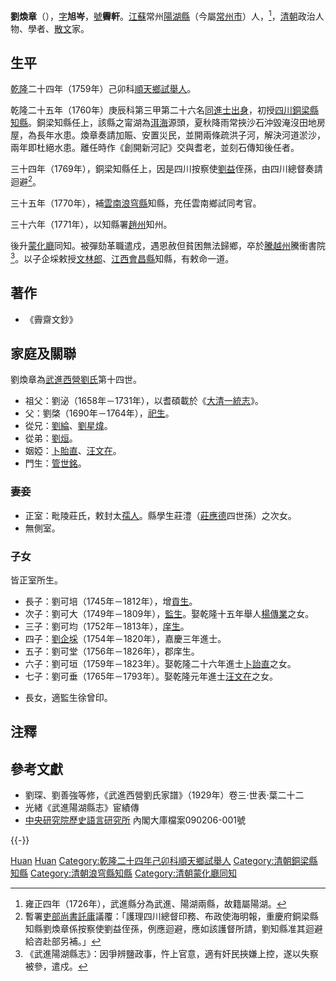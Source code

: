 '''劉煥章'''（{{bd|1725年||1777年|catIdx=L劉}}），[[表字|字]]'''旭岑'''，[[號|號]]'''霽軒'''。[[江蘇|江蘇]]常州[[陽湖縣|陽湖縣]]（今屬[[常州市|常州市]]）人，<ref>雍正四年（1726年），武進縣分為武進、陽湖兩縣，故籍屬陽湖。</ref>，[[清朝|清朝]]政治人物、學者、[[散文|散文]]家。

== 生平 ==
[[乾隆|乾隆]]二十四年（1759年）己卯科[[順天府|順天]][[鄉試|鄉試]][[舉人|舉人]]。

乾隆二十五年（1760年）庚辰科第三甲第二十六名[[同進士出身|同進士出身]]，初授[[四川|四川]][[銅梁縣|銅梁縣]][[知縣|知縣]]。銅梁知縣任上，該縣之甯湖為[[洱海|洱海]]源頭，夏秋降雨常挾沙石沖毀淹沒田地房屋，為長年水患。煥章奏請加賑、安置災民，並開兩條疏洪子河，解決河道淤沙，兩年即杜絕水患。離任時作《創開新河記》交與耆老，並刻石傳知後任者。

三十四年（1769年），銅梁知縣任上，因是四川按察使[[劉益|劉益]]侄孫，由四川總督奏請迴避<ref>暫署[[吏部尚書|吏部尚書]][[託庸|託庸]]議覆：「護理四川總督印務、布政使海明報，重慶府銅梁縣知縣劉煥章係按察使劉益侄孫，例應迴避，應如該護督所請，劉知縣准其迴避給咨赴部另補。」</ref>。

三十五年（1770年），補[[雲南|雲南]][[浪穹縣|浪穹縣]]知縣，充任雲南鄉試同考官。

三十六年（1771年），以知縣署[[鳳儀縣|趙州]]知州。

後升[[漾濞縣|蒙化廳]]同知。被彈劾革職遣戍，遇恩赦但貧困無法歸鄉，卒於[[騰衝縣|騰越州]]騰衝書院<ref>《武進陽湖縣志》：因爭辨鹽政事，忤上官意，適有奸民挾嫌上控，遂以失察被參，遣戍。</ref>。以子企埰敕授[[文林郎|文林郎]]、[[江西|江西]][[會昌縣|會昌縣]]知縣，有敕命一道。

== 著作 ==
*《霽齋文鈔》

== 家庭及關聯 ==
劉煥章為[[武進西營劉氏|武進西營劉氏]]第十四世。
*祖父：劉泌（1658年－1731年），以耆碩載於《[[大清一統志|大清一統志]]》。
*父：劉棨（1690年－1764年），[[祀生|祀生]]。
*從兄：[[劉綸|劉綸]]、[[劉星煒|劉星煒]]。
*從弟：[[劉烜|劉烜]]。
*姻婭：[[卜貽直|卜貽直]]、[[汪文在|汪文在]]。
*門生：[[管世銘|管世銘]]。

===妻妾===
*正室：毗陵莊氏，敕封太[[孺人|孺人]]。縣學生莊澧（[[莊應德|莊應德]]四世孫）之次女。
*無側室。

===子女===
皆正室所生。
*長子：劉可培（1745年－1812年），增[[貢生|貢生]]。
*次子：劉可大（1749年－1809年），[[監生|監生]]。娶乾隆十五年舉人[[楊傳業|楊傳業]]之女。
*三子：劉可均（1752年－1813年），[[庠生|庠生]]。
*四子：[[劉企埰|劉企埰]]（1754年－1820年），嘉慶三年進士。
*五子：劉可堂（1756年－1826年），郡庠生。
*六子：劉可垣（1759年－1823年）。娶乾隆二十六年進士[[卜詒直|卜詒直]]之女。
*七子：劉可垂（1765年－1793年）。娶乾隆元年進士[[汪文在|汪文在]]之女。

*長女，適監生徐曾印。

==注釋==
{{reflist}}
== 參考文獻 ==
* 劉琛、劉善強等修，《武進西營劉氏家譜》（1929年）卷三·世表·葉二十二
* 光緒《武進陽湖縣志》宦績傳
* [[中央研究院|中央研究院]][http://www.ihp.sinica.edu.tw/ 歷史語言研究所] {{Wayback|url=http://www.ihp.sinica.edu.tw/ |date=20100424033054 }}內閣大庫檔案090206-001號

{{-}}
{{武進西營劉氏}}
{{乾隆二十五年庚辰科殿試金榜}}

{{Authority control}}
{{DEFAULTSORT:Liu劉}}
[[Category:劉姓|Huan]]
[[Category:武進西營劉氏|Huan]]
[[Category:乾隆二十四年己卯科順天鄉試舉人|Category:乾隆二十四年己卯科順天鄉試舉人]]
[[Category:清朝銅梁縣知縣|Category:清朝銅梁縣知縣]]
[[Category:清朝浪穹縣知縣|Category:清朝浪穹縣知縣]]
[[Category:清朝蒙化廳同知|Category:清朝蒙化廳同知]]